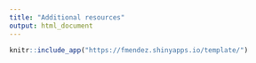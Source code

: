```yaml
---
title: "Additional resources"
output: html_document
---
```


```r
knitr::include_app("https://fmendez.shinyapps.io/template/")
```



